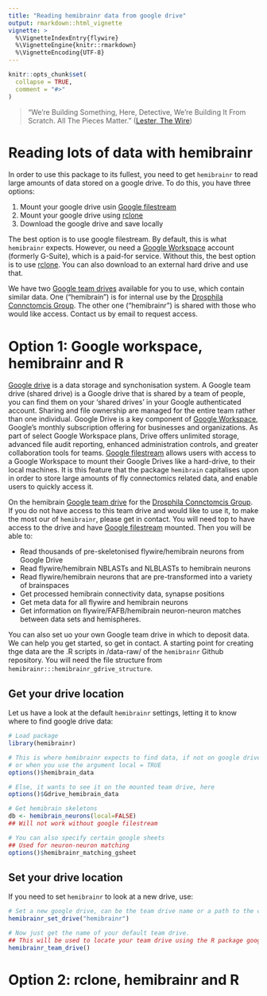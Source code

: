 ```yaml
---
title: "Reading hemibrainr data from google drive"
output: rmarkdown::html_vignette
vignette: >
  %\VignetteIndexEntry{flywire}
  %\VignetteEngine{knitr::rmarkdown}
  %\VignetteEncoding{UTF-8}
---
```


```r
knitr::opts_chunk$set(
  collapse = TRUE,
  comment = "#>"
)
```

> "We’re Building Something, Here, Detective, We’re Building It From Scratch. All The Pieces Matter."
([Lester, The Wire](https://en.wikipedia.org/wiki/The_Wire))

# Reading lots of data with hemibrainr

In order to use this package to its fullest, you need to get `hemibrainr` to read large amounts of data stored on a google drive. To do this, you have three options:

1. Mount your google drive usin [Google filestream](https://support.google.com/drive/answer/7329379?authuser=2)
2. Mount your google drive using [rclone](https://rclone.org/drive/)
3. Download the google drive and save locally

The best option is to use google filestream. By default, this is what `hemibrainr` expects. However, ou need a [Google Workspace](https://workspace.google.com/pricing.html) account (formerly G-Suite), which is a paid-for service. Without this, the best option is to use [rclone](https://rclone.org/drive/). You can also download to an external hard drive and use that.

We have two [Google team drives](https://support.google.com/a/users/answer/9310156?hl=en) available for you to use, which contain similar data. One ("hemibrain") is for internal use by the [Drosphila Connctomcis Group](https://www.zoo.cam.ac.uk/research/groups/connectomics). The other one ("hemibrainr") is shared with those who would like access. Contact us by email to request access.

# Option 1: Google workspace, hemibrainr and R

[Google drive](https://en.wikipedia.org/wiki/Google_Drive) is a data storage and synchonisation system. A Google team drive (shared drive) is a Google drive that is shared by a team of people, you can find them on your 'shared drives' in your Google authenticated account. Sharing and file ownership are managed for the entire team rather than one individual. Google Drive is a key component of [Google Workspace](https://workspace.google.com/pricing.html), Google's monthly subscription offering for businesses and organizations. As part of select Google Workspace plans, Drive offers unlimited storage, advanced file audit reporting, enhanced administration controls, and greater collaboration tools for teams.
[Google filestream](https://support.google.com/drive/answer/7329379?authuser=2) allows users with access to a Google Workspace to mount their Google Drives like a hard-drive, to their local machines. It is this feature that the package `hemibrain` capitalises upon in order to store large amounts of fly connectomics related data, and enable users to quickly access it.

On the hemibrain [Google team drive](https://support.google.com/a/users/answer/9310156?hl=en) for the [Drosphila Connctomcis Group](https://www.zoo.cam.ac.uk/research/groups/connectomics). If you do not have access to this team drive and would like to use it, to make the most our of `hemibrainr`, please get in contact. You will need top to have access to the drive and have [Google filestream](https://support.google.com/a/answer/7491144?hl=en) mounted. Then you will be able to:

* Read thousands of pre-skeletonised flywire/hemibrain neurons from Google Drive
* Read flywire/hemibrain NBLASTs and NLBLASTs to hemibrain neurons
* Read flywire/hemibrain neurons that are pre-transformed into a variety of brainspaces
* Get processed hemibrain connectivity data, synapse positions
* Get meta data for all flywire and hemibrain neurons
* Get information on flywire/FAFB/hemibrain neuron-neuron matches between data sets and hemispheres.

You can also set uo your own Google team drive in which to deposit data. We can help you get started, so get in contact. A starting point for creating thge data are the .R scripts in /data-raw/ of the `hemibrainr` Github repository. You will need the file structure from `hemibrainr:::hemibrainr_gdrive_structure`.

## Get your drive location

Let us have a look at the default `hemibrainr` settings, letting it to know where to find google drive data:

```r
# Load package
library(hemibrainr)

# This is where hemibrainr expects to find data, if not on google drive 
# or when you use the argument local = TRUE
options()$hemibrain_data

# Else, it wants to see it on the mounted team drive, here
options()$Gdrive_hemibrain_data

# Get hemibrain skeletons
db <- hemibrain_neurons(local=FALSE) 
## Will not work without google filestream

# You can also specify certain google sheets
## Used for neuron-neuron matching
options()$hemibrainr_matching_gsheet
```

## Set your drive location

If you need to set `hemibrainr` to look at a new drive, use:

```r
# Set a new google drive, can be the team drive name or a path to the correct drive
hemibrainr_set_drive("hemibrainr")

# Now just get the name of your default team drive.
## This will be used to locate your team drive using the R package googledrive
hemibrainr_team_drive()
```

# Option 2: rclone, hemibrainr and R
